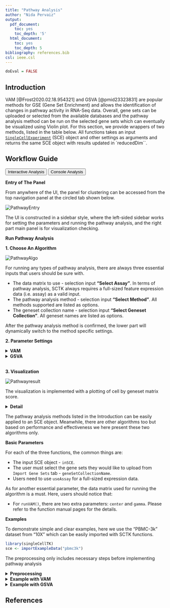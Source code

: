 ```yaml
---
title: "Pathway Analysis"
author: "Nida Pervaiz"
output:
  pdf_document:
    toc: yes
    toc_depth: '5'
  html_document:
    toc: yes
    toc_depth: 5
bibliography: references.bib
csl: ieee.csl
---
```


```r
doEval = FALSE
```

````{=html}
<head>
<meta name="viewport" content="width=device-width, initial-scale=1">
</head>
<body>
````

## Introduction

VAM [@Frost2020.02.18.954321] and GSVA [@pmid23323831] are popular methods for GSE (Gene Set Enrichment) and allows the identification of changes in pathway activity in RNA-Seq data. Overall, gene sets can be uploaded or selected from the available databases and the pathway analysis method can be run on the selected gene sets which can eventually be visualized using Violin plot.
For this section, we provide wrappers of two methods, listed in the table below. All functions takes an input [`SingleCellExperiment`](https://rdrr.io/bioc/SingleCellExperiment/man/SingleCellExperiment.html) (SCE) object and other settings as arguments and returns the same SCE object with results updated in `reducedDim``.  


## Workflow Guide

````{=html}
<div class="tab">
  <button class="tablinks" onclick="openTab(event, 'interactive')" id="ia-button">Interactive Analysis</button>
  <button class="tablinks" onclick="openTab(event, 'console')" id="console-button">Console Analysis</button>
</div>

<div id="interactive" class="tabcontent">
````

**Entry of The Panel**

From anywhere of the UI, the panel for clustering can be accessed from the top navigation panel at the circled tab shown below.  

![PathwayEntry](ui_screenshots/pathwayAnalysis/path_ui_entry.PNG)\

The UI is constructed in a sidebar style, where the left-sided sidebar works for setting the parameters and running the pathway analysis, and the right part main panel is for visualization checking.  


**Run Pathway Analysis**

**1. Choose An Algorithm**

![PathwayAlgo](ui_screenshots/pathwayAnalysis/path_ui_algo.PNG)\

For running any types of pathway analysis, there are always three essential inputs that users should be sure with.

- The data matrix to use - selection input **"Select Assay"**. In terms of pathway analysis, SCTK always requires a full-sized feature expression data (i.e. assay) as a valid input.
- The pathway analysis method - selection input **"Select Method"**. All methods supported are listed as options.
- The geneset collection name - selection input **"Select Geneset Collection"**. All geneset names are listed as options.

After the pathway analysis method is confirmed, the lower part will dynamically switch to the method specific settings.

**2. Parameter Settings**

````{=html}
<details>
  <summary><b>VAM</b></summary>
````  

![VAMParameter](ui_screenshots/pathwayAnalysis/path_ui_VAM.PNG)\

When the selected algorithm is "VAM" , the parameter settings will look like the figure above. The method specific parameters include:

- `center`, If True, values will be mean centered when computating the Mahalanobis statistic.
- `gamma`, If True, a gamma distribution will be fit to the non-zero squared Mahalanobis distances computed from a row-permuted version of the gene expression matrix. The estimated gamma distribution will be used to compute a one-sided p-value for each cell. If False, the p-value will be computed using the standard chi-square approximation for the squared Mahalanobis distance (or non-central if center = FALSE).



````{=html}
</details>
<details>
  <summary><b>GSVA</b></summary>
````  

![GSVAParameter](ui_screenshots/pathwayAnalysis/path_ui_gsva.PNG)\

When the selected algorithm is "GSVA", no additional parameter settings exist other than the three essential inputs common for both; VAM and GSVA. 



````{=html}
</details>
<br/>
````  

**3. Visualization**

![Pathwayresult](ui_screenshots/pathwayAnalysis/path_ui_result.PNG)\

The visualization is implemented with a plotting of cell by geneset matrix score.


````{=html}
<details>
  <summary><b>Detail</b></summary>
````

![Pathwayvisualization](ui_screenshots/pathwayAnalysis/path_ui_visualization.PNG)\

The parameter panel for visualization comprises of:

- The result to visualize - selection input **"Select Score matrix which you want to plot:"**. User should choose one of the data frames produced within the results which they want to visualize.
- The geneset to visualize  - selection input **"Select Geneset:"**. User should choose the geneset from the collection used for running the algorithm.
- The additional condition of grouping the data- selection input **"Select Condition(s) of interest to group data (optional)"**. User may select a condition to group the data in accordance with the colData. 
- Visualization criteria - Boolean input **"Boxplot"**. If TRUE, will plot boxplots for each violin plot. Default TRUE
- Visualization criteria - Boolean input **"Violinplot"**. If TRUE, will plot the violin plot. Default TRUE
- Summarize stats - selection input **"Select summary parameter"**. Adds a summary statistic, as well as a crossbar to the violin plot. Options are "mean" or "median". Default NULL.

 

````{=html}
</details>
</div>

<div id="console" class="tabcontent">
````

The pathway analysis methods listed in the Introduction can be easily applied to an SCE object. Meanwhile, there are other algorithms too but based on performance and effectiveness we here present these two algorithms only. 

**Basic Parameters**

For each of the three functions, the common things are:

- The input SCE object - `inSCE`.
- The user must select the gene sets they would like to upload from `Import Gene Sets` tab - `geneSetCollectionName`. 
- Users need to use `useAssay` for a full-sized expression data. 

As for another essential parameter, the data matrix used for running the algorithm is a must. Here, users should notice that:

- For `runVAM()`, there are two extra parameters: `center` and `gamma`. Please refer to the function manual pages for the details.
 

**Examples**

To demonstrate simple and clear examples, here we use the "PBMC-3k" dataset from "10X" which can be easily imported with SCTK functions. 

```R
library(singleCellTK)
sce <- importExampleData("pbmc3k")
```

The preprocessing only includes necessary steps before implementing pathway analysis 

````{=html}
<details>
  <summary><b>Preprocessing</b></summary>
````

```R

sce <- scaterlogNormCounts(sce, assayName = "logcounts")
sce <- importGeneSetsFromMSigDB(inSCE = sce, 
                             categoryIDs = "H",
                             species = "Homo sapiens",
                             mapping = "gene_symbol",
                             by = "rownames")
```

````{=html}
</details>
````

````{=html}
<details>
  <summary><b>Example with VAM</b></summary>
  <details>
    <summary><b>Method specific parameters</b></summary>
````
- `center`, If True, values will be mean centered when computating the Mahalanobis statistic.
- `gamma`, If True, a gamma distribution will be fit to the non-zero squared Mahalanobis distances computed from a row-permuted version of the gene expression matrix. The estimated gamma distribution will be used to compute a one-sided p-value for each cell. If False, the p-value will be computed using the standard chi-square approximation for the squared Mahalanobis distance (or non-central if center = FALSE).

````{=html}
</details>
````

```R
# Directly use an assay
sce <- runVAM(inSCE = sce, geneSetCollectionName = "H", useAssay = "logcounts", center = TRUE, gamma = FALSE)

```

````{=html}
</details>
````

````{=html}
<details>
  <summary><b>Example with GSVA</b></summary>
  
    
````

```R
# Directly use an assay
sce <- runGSVA(inSCE = sce, geneSetCollectionName = "GeneSetCollection", useAssay = "logcounts")
```

 

````{=html}
</details>
````



````{=html}
</details>
</div>
<script>
document.getElementById("ia-button").click();
</script>
</body>
````

## References
